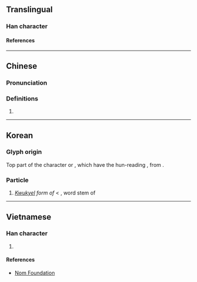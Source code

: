 {{also|䒑|ン|ソ}}
{{character info}}
==Translingual==
{{stroke order|type=animate}}

===Han character===
{{Han char|rn=3|rad=丶|as=01|sn=2|four=80000|canj=IH,XIH|ids=⿰丶丿}}

====References====
{{Han ref|kx=0080.121|dj=0162.211|hdz=10042.091|uh=4E37}}

----

==Chinese==
{{zh-forms}}

===Pronunciation===
{{zh-pron
|m=bā,dàobāzì
|m_note=倒八字 when used as a component
|c=baat3
|mc=
|oc=
|ma=
|cat=
}}

===Definitions===
{{zh-hanzi}}

# {{n-g|Component variant of {{zh-l|八*}}.}}

----

==Korean==

===Glyph origin===
Top part of the character {{l|ko|為}} or {{l|ko|爲|tr=wi}}, which have the hun-reading {{ko-l|하다}}, from {{w|Middle Korean}} {{l|mko|ᄒᆞ다|tr=hota}}.

===Particle===
{{ko-pos|particle|hangeul=하|y=ha|rv=ha|mr=ha}}

#''[[kwukyel|Kwukyel]] form of'' {{ko-l|하}} < {{m|mko|ᄒᆞ|tr=ho}}, word stem of {{ko-l|하다|to do ''(suffix to make verbs)'', to be ''(suffix to make adjectives)''}}

----

==Vietnamese==

===Han character===
{{vi-readings|reading=[[bát]]|rs=丶01}}

# {{rfdef|vi|sort=丶01}}

====References====
* [http://nomfoundation.org/common/nom_details.php?codepoint=4e37 Nom Foundation]